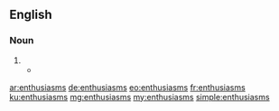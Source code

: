 ==English==

===Noun===
{{head|en|plural}}

# {{plural of|enthusiasm|lang=en}}
#* {{quote-book|author=[[wikipedia:George Orwell|George Orwell]]|title=1984|page=21|year=1948|passage=Parsons was Winston's fellow-employee at the Ministry of Truth. He was a fattish but active man of paralysing stupidity, a mass of imbecile '''enthusiasms'''}}

[[ar:enthusiasms]]
[[de:enthusiasms]]
[[eo:enthusiasms]]
[[fr:enthusiasms]]
[[ku:enthusiasms]]
[[mg:enthusiasms]]
[[my:enthusiasms]]
[[simple:enthusiasms]]